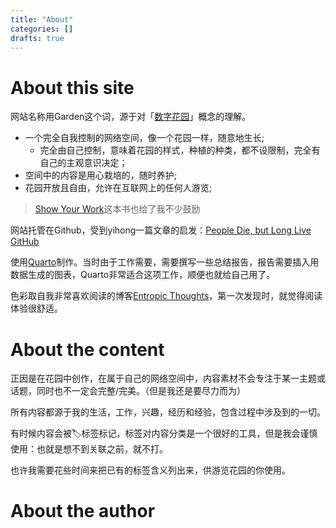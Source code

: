 ```yaml
---
title: "About"
categories: []
drafts: true
---
```


# About this site

网站名称用Garden这个词，源于对「[数字花园](https://maggieappleton.com/garden-history/)」概念的理解。

- 一个完全自我控制的网络空间，像一个花园一样，随意地生长;
    - 完全由自己控制，意味着花园的样式，种植的种类，都不设限制，完全有自己的主观意识决定；
- 空间中的内容是用心栽培的，随时养护;
- 花园开放且自由，允许在互联网上的任何人游览;

> [Show Your Work]()这本书也给了我不少鼓励

网站托管在Github，受到yihong一篇文章的启发：[People Die, but Long Live GitHub](https://github.com/yihong0618/gitblog/issues/177#issue-682267456)

使用[Quarto](https://quarto.org/)制作。当时由于工作需要，需要撰写一些总结报告，报告需要插入用数据生成的图表，Quarto非常适合这项工作，顺便也就给自己用了。

色彩取自我非常喜欢阅读的博客[Entropic Thoughts](https://entropicthoughts.com/index)，第一次发现时，就觉得阅读体验很舒适。

# About the content 

正因是在花园中创作，在属于自己的网络空间中，内容素材不会专注于某一主题或话题，同时也不一定会完整/完美。（但是我还是要尽力而为）

所有内容都源于我的生活，工作，兴趣，经历和经验，包含过程中涉及到的一切。

有时候内容会被🏷标签标记，标签对内容分类是一个很好的工具，但是我会谨慎使用：也就是想不到关联之前，就不打。

也许我需要花些时间来把已有的标签含义列出来，供游览花园的你使用。

# About the author

